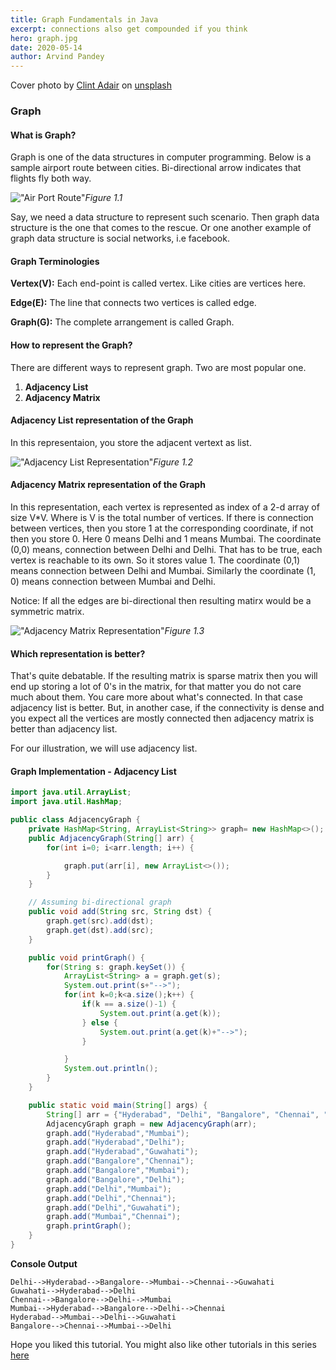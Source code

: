 ```yaml
---
title: Graph Fundamentals in Java
excerpt: connections also get compounded if you think
hero: graph.jpg
date: 2020-05-14
author: Arvind Pandey
---
```

Cover photo by <a href="https://unsplash.com/@clintadair" target="_blank">Clint Adair</a>   on  <a href="https://unsplash.com/" target="blank">unsplash</a>

### Graph

#### What is Graph?
Graph is one of the data structures in computer programming.
Below is a sample airport route between cities. Bi-directional arrow indicates that flights fly both way.

!["Air Port Route"](graph1.png)*Figure 1.1*

Say, we need a data structure to represent such scenario. Then graph data structure is the one that comes to the rescue. Or one another example of graph data structure is social networks, i.e facebook.

#### Graph Terminologies

**Vertex(V):** Each end-point is called vertex. Like cities are vertices here.

**Edge(E):** The line that connects two vertices is called edge.

**Graph(G):** The complete arrangement is called Graph.

#### How to represent the Graph?

There are different ways to represent graph. Two are most popular one.

1. **Adjacency List**
2. **Adjacency Matrix**


#### Adjacency List representation of the Graph
In this representaion, you store the adjacent vertext as list.

!["Adjacency List Representation"](adjacency1.png)*Figure 1.2*


#### Adjacency Matrix representation of the Graph

In this representation, each vertex is represented as index of a 2-d array of size V*V. Where is V is the total number of vertices.
If there is connection between vertices, then you store 1 at the corresponding coordinate, if not then you store 0.
Here 0 means Delhi and 1 means Mumbai.
The coordinate (0,0) means, connection between Delhi and Delhi.
That has to be true, each vertex is reachable to its own. So it stores value 1. The coordinate (0,1) means connection between Delhi and Mumbai. Similarly the coordinate (1, 0) means connection between Mumbai and Delhi.

Notice: If all the edges are bi-directional then resulting matirx would be a symmetric matrix.

!["Adjacency Matrix Representation"](adjacency-matrix.png)*Figure 1.3*

#### Which representation is better?

That's quite debatable. If the resulting matrix is sparse matrix then you will end up storing a lot of 0's in the matrix, for that matter you do not care much about them. You care more about what's connected. In that case adjacency list is better. But, in another case, if the connectivity is dense and you expect all the vertices are mostly connected then adjacency matrix is better than adjacency list.

For our illustration, we will use adjacency list.

#### Graph Implementation - Adjacency List


```java
import java.util.ArrayList;
import java.util.HashMap;

public class AdjacencyGraph {
    private HashMap<String, ArrayList<String>> graph= new HashMap<>();
    public AdjacencyGraph(String[] arr) {
        for(int i=0; i<arr.length; i++) {

            graph.put(arr[i], new ArrayList<>());
        }
    }

    // Assuming bi-directional graph
    public void add(String src, String dst) {
        graph.get(src).add(dst);
        graph.get(dst).add(src);
    }

    public void printGraph() {
        for(String s: graph.keySet()) {
            ArrayList<String> a = graph.get(s);
            System.out.print(s+"-->");
            for(int k=0;k<a.size();k++) {
                if(k == a.size()-1) {
                    System.out.print(a.get(k));
                } else {
                    System.out.print(a.get(k)+"-->");
                }

            }
            System.out.println();
        }
    }

    public static void main(String[] args) {
        String[] arr = {"Hyderabad", "Delhi", "Bangalore", "Chennai", "Mumbai", "Guwahati"};
        AdjacencyGraph graph = new AdjacencyGraph(arr);
        graph.add("Hyderabad","Mumbai");
        graph.add("Hyderabad","Delhi");
        graph.add("Hyderabad","Guwahati");
        graph.add("Bangalore","Chennai");
        graph.add("Bangalore","Mumbai");
        graph.add("Bangalore","Delhi");
        graph.add("Delhi","Mumbai");
        graph.add("Delhi","Chennai");
        graph.add("Delhi","Guwahati");
        graph.add("Mumbai","Chennai");
        graph.printGraph();
    }
}
```

**Console Output**

```console
Delhi-->Hyderabad-->Bangalore-->Mumbai-->Chennai-->Guwahati
Guwahati-->Hyderabad-->Delhi
Chennai-->Bangalore-->Delhi-->Mumbai
Mumbai-->Hyderabad-->Bangalore-->Delhi-->Chennai
Hyderabad-->Mumbai-->Delhi-->Guwahati
Bangalore-->Chennai-->Mumbai-->Delhi
```

Hope you liked this tutorial.
You might also like other tutorials in this series <a href="/data-structures-fundamentals">here</a>
